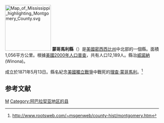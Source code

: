 {{noteTA
|T=zh-hans:蒙哥马里县 (密西西比州);zh-hk:蒙哥馬里縣 (密西西比州);zh-tw:蒙哥馬利郡 (密西西比州);
}}

{{Otheruses|蒙哥馬利縣|subject=美國密西西比州的一個縣|other=同名的縣}}
[[File:Map_of_Mississippi_highlighting_Montgomery_County.svg|150px]]
'''蒙哥馬利縣'''（{{lang-en|Montgomery County}}）是[[美國|美國]][[密西西比州|密西西比州]]中北部的一個縣。面積1,056平方公里。根據[[美國2000年人口普查|美國2000年人口普查]]，共有人口12,189人。縣治[[威諾納_(密西西比州)|威諾納]] (Winona)。

成立於1871年5月13日。縣名紀念[[美國獨立戰爭|美國獨立戰爭]]中戰死的[[理查·蒙哥馬利|理查·蒙哥馬利]]。<ref>http://www.rootsweb.com/~msgenweb/county-hist/montgomery.htm</ref>

==参考文献==
<div class="references-small">
<references />
</div>
[[Category:密西西比州行政區劃|M]]
[[Category:阿巴拉契亚地区的县|Category:阿巴拉契亚地区的县]]